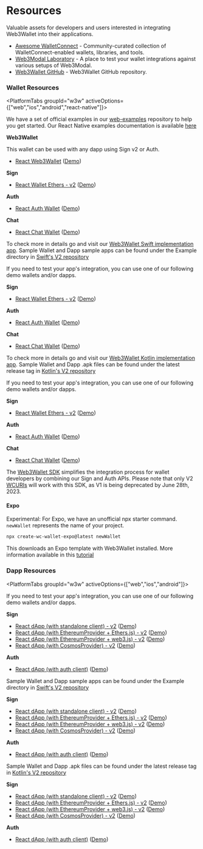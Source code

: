 
# Resources

Valuable assets for developers and users interested in integrating Web3Wallet into their applications.

<CloudBanner />

<!--Todo: Prettify this section-->

- [Awesome WalletConnect](https://github.com/WalletConnect/awesome-walletconnect) - Community-curated collection of WalletConnect-enabled wallets, libraries, and tools.
- [Web3Modal Laboratory](https://lab.web3modal.com) - A place to test your wallet integrations against various setups of Web3Modal.
- [Web3Wallet GitHub](https://github.com/WalletConnect/walletconnect-monorepo/tree/v2.0/packages/web3wallet) - Web3Wallet GitHub repository.

### Wallet Resources

<PlatformTabs groupId="w3w" activeOptions={["web","ios","android","react-native"]}>

<PlatformTabItem value="web">

We have a set of official examples in our [web-examples](https://github.com/WalletConnect/web-examples) repository to help you get started. Our React Native examples documentation is available [here](../reactnative/overview.md)

**Web3Wallet**

This wallet can be used with any dapp using Sign v2 or Auth.

- [React Web3Wallet](https://github.com/WalletConnect/web-examples/tree/main/wallets/react-web3wallet) ([Demo](https://react-web3wallet.vercel.app))

**Sign**

- [React Wallet Ethers - v2](https://github.com/WalletConnect/web-examples/tree/main/wallets/react-wallet-v2) ([Demo](https://react-wallet.walletconnect.com/))

**Auth**

- [React Auth Wallet](https://github.com/WalletConnect/web-examples/tree/main/wallets/react-wallet-auth) ([Demo](https://react-auth-wallet.vercel.app/))

**Chat**

- [React Chat Wallet](https://github.com/WalletConnect/web-examples/tree/main/wallets/react-wallet-chat) ([Demo](https://react-wallet-chat.walletconnect.com/))

</PlatformTabItem>
<PlatformTabItem value="ios">

To check more in details go and visit our [Web3Wallet Swift implementation app](https://github.com/WalletConnect/WalletConnectSwiftV2/tree/main/Example/WalletApp). Sample Wallet and Dapp sample apps can be found under the Example directory in [Swift's V2 repository](https://github.com/WalletConnect/WalletConnectSwiftV2/tree/main/Example)

If you need to test your app's integration, you can use one of our following demo wallets and/or dapps.

**Sign**

- [React Wallet Ethers - v2](https://github.com/WalletConnect/web-examples/tree/main/wallets/react-wallet-v2) ([Demo](https://react-wallet.walletconnect.com/))

**Auth**

- [React Auth Wallet](https://github.com/WalletConnect/web-examples/tree/main/wallets/react-wallet-auth) ([Demo](https://react-auth-wallet.vercel.app/))

**Chat**

- [React Chat Wallet](https://github.com/WalletConnect/web-examples/tree/main/wallets/react-wallet-chat) ([Demo](https://react-wallet-chat.walletconnect.com/))

</PlatformTabItem>
<PlatformTabItem value="android">

To check more in details go and visit our [Web3Wallet Kotlin implementation app](https://github.com/WalletConnect/WalletConnectKotlinV2/tree/develop/sample/wallet). Sample Wallet and Dapp .apk files can be found under the latest release tag in [Kotlin's V2 repository](https://github.com/WalletConnect/WalletConnectKotlinV2/tags)

If you need to test your app's integration, you can use one of our following demo wallets and/or dapps.

**Sign**

- [React Wallet Ethers - v2](https://github.com/WalletConnect/web-examples/tree/main/wallets/react-wallet-v2) ([Demo](https://react-wallet.walletconnect.com/))

**Auth**

- [React Auth Wallet](https://github.com/WalletConnect/web-examples/tree/main/wallets/react-wallet-auth) ([Demo](https://react-auth-wallet.vercel.app/))

**Chat**

- [React Chat Wallet](https://github.com/WalletConnect/web-examples/tree/main/wallets/react-wallet-chat) ([Demo](https://react-wallet-chat.walletconnect.com/))

</PlatformTabItem>

<PlatformTabItem value="react-native">

The [Web3Wallet SDK](https://medium.com/walletconnect/simplifying-integration-for-wallet-developers-with-the-new-web3wallet-sdk-8706b69e149c) simplifies the integration process for wallet developers by combining our Sign and Auth APIs. Please note that only V2 [WCURIs](https://specs.walletconnect.com/2.0/specs/clients/core/pairing/pairing-uri) will work with this SDK, as V1 is being deprecated by June 28th, 2023.

#### Expo

Experimental: For Expo, we have an unofficial npx starter command. `newWallet` represents the name of your project.

```bash
npx create-wc-wallet-expo@latest newWallet
```

This downloads an Expo template with Web3Wallet installed. More information available in this [tutorial](https://medium.com/walletconnect/how-to-build-a-wallet-in-react-native-with-the-web3wallet-sdk-b6f57bf02f9a)

</PlatformTabItem>

</PlatformTabs>

### Dapp Resources

<PlatformTabs groupId="w3w" activeOptions={["web","ios","android"]}>

<PlatformTabItem value="web">

If you need to test your app's integration, you can use one of our following demo wallets and/or dapps.

**Sign**

- [React dApp (with standalone client) - v2](https://github.com/WalletConnect/web-examples/tree/main/dapps/react-dapp-v2) ([Demo](https://react-app.walletconnect.com/))
- [React dApp (with EthereumProvider + Ethers.js) - v2](https://github.com/WalletConnect/web-examples/tree/main/dapps/react-dapp-v2-with-ethers) ([Demo](https://react-dapp-v2-with-ethers.vercel.app/))
- [React dApp (with EthereumProvider + web3.js) - v2](https://github.com/WalletConnect/web-examples/tree/main/dapps/react-dapp-v2-with-web3js) ([Demo](https://react-dapp-v2-with-web3js.vercel.app/))
- [React dApp (with CosmosProvider) - v2](https://github.com/WalletConnect/web-examples/tree/main/dapps/react-dapp-v2-cosmos-provider) ([Demo](https://react-dapp-v2-cosmos-provider.vercel.app/))

**Auth**

- [React dApp (with auth client)](https://github.com/WalletConnect/web-examples/tree/main/dapps/react-dapp-auth) ([Demo](https://react-auth-dapp.vercel.app/))

</PlatformTabItem>
<PlatformTabItem value="ios">

Sample Wallet and Dapp sample apps can be found under the Example directory in [Swift's V2 repository](https://github.com/WalletConnect/WalletConnectSwiftV2/tree/main/Example)

**Sign**

- [React dApp (with standalone client) - v2](https://github.com/WalletConnect/web-examples/tree/main/dapps/react-dapp-v2) ([Demo](https://react-app.walletconnect.com/))
- [React dApp (with EthereumProvider + Ethers.js) - v2](https://github.com/WalletConnect/web-examples/tree/main/dapps/react-dapp-v2-with-ethers) ([Demo](https://react-dapp-v2-with-ethers.vercel.app/))
- [React dApp (with EthereumProvider + web3.js) - v2](https://github.com/WalletConnect/web-examples/tree/main/dapps/react-dapp-v2-with-web3js) ([Demo](https://react-dapp-v2-with-web3js.vercel.app/))
- [React dApp (with CosmosProvider) - v2](https://github.com/WalletConnect/web-examples/tree/main/dapps/react-dapp-v2-cosmos-provider) ([Demo](https://react-dapp-v2-cosmos-provider.vercel.app/))

**Auth**

- [React dApp (with auth client)](https://github.com/WalletConnect/web-examples/tree/main/dapps/react-dapp-auth) ([Demo](https://react-auth-dapp.vercel.app/))

</PlatformTabItem>
<PlatformTabItem value="android">

Sample Wallet and Dapp .apk files can be found under the latest release tag in [Kotlin's V2 repository](https://github.com/WalletConnect/WalletConnectKotlinV2/tags)

**Sign**

- [React dApp (with standalone client) - v2](https://github.com/WalletConnect/web-examples/tree/main/dapps/react-dapp-v2) ([Demo](https://react-app.walletconnect.com/))
- [React dApp (with EthereumProvider + Ethers.js) - v2](https://github.com/WalletConnect/web-examples/tree/main/dapps/react-dapp-v2-with-ethers) ([Demo](https://react-dapp-v2-with-ethers.vercel.app/))
- [React dApp (with EthereumProvider + web3.js) - v2](https://github.com/WalletConnect/web-examples/tree/main/dapps/react-dapp-v2-with-web3js) ([Demo](https://react-dapp-v2-with-web3js.vercel.app/))
- [React dApp (with CosmosProvider) - v2](https://github.com/WalletConnect/web-examples/tree/main/dapps/react-dapp-v2-cosmos-provider) ([Demo](https://react-dapp-v2-cosmos-provider.vercel.app/))

**Auth**

- [React dApp (with auth client)](https://github.com/WalletConnect/web-examples/tree/main/dapps/react-dapp-auth) ([Demo](https://react-auth-dapp.vercel.app/))

</PlatformTabItem>
</PlatformTabs>
